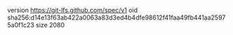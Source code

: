 version https://git-lfs.github.com/spec/v1
oid sha256:d14e13f63ab422a0063a83d3ed4b4dfe98612f41faa49fb441aa25975a0f1c23
size 2080

